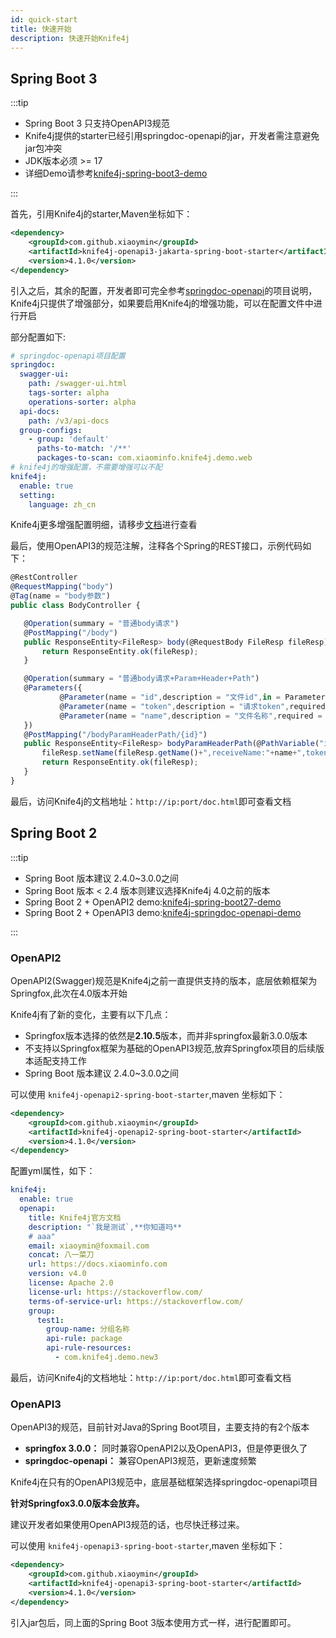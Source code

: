 ```yaml
---
id: quick-start
title: 快速开始
description: 快速开始Knife4j
---
```








## Spring Boot 3

:::tip

- Spring Boot 3 只支持OpenAPI3规范
- Knife4j提供的starter已经引用springdoc-openapi的jar，开发者需注意避免jar包冲突
- JDK版本必须 >= 17
- 详细Demo请参考[knife4j-spring-boot3-demo](https://gitee.com/xiaoym/swagger-bootstrap-ui-demo/tree/master/knife4j-spring-boot3-demo)

:::  


首先，引用Knife4j的starter,Maven坐标如下：

```xml
<dependency>
    <groupId>com.github.xiaoymin</groupId>
    <artifactId>knife4j-openapi3-jakarta-spring-boot-starter</artifactId>
    <version>4.1.0</version>
</dependency>

```

引入之后，其余的配置，开发者即可完全参考[springdoc-openapi](https://springdoc.org/)的项目说明，Knife4j只提供了增强部分，如果要启用Knife4j的增强功能，可以在配置文件中进行开启

部分配置如下:

```yml
# springdoc-openapi项目配置
springdoc:
  swagger-ui:
    path: /swagger-ui.html
    tags-sorter: alpha
    operations-sorter: alpha
  api-docs:
    path: /v3/api-docs
  group-configs:
    - group: 'default'
      paths-to-match: '/**'
      packages-to-scan: com.xiaominfo.knife4j.demo.web
# knife4j的增强配置，不需要增强可以不配
knife4j:
  enable: true
  setting:
    language: zh_cn
```

Knife4j更多增强配置明细，请移步[文档](features/enhance)进行查看

 最后，使用OpenAPI3的规范注解，注释各个Spring的REST接口，示例代码如下：
 ```javascript
@RestController
@RequestMapping("body")
@Tag(name = "body参数")
public class BodyController {

    @Operation(summary = "普通body请求")
    @PostMapping("/body")
    public ResponseEntity<FileResp> body(@RequestBody FileResp fileResp){
        return ResponseEntity.ok(fileResp);
    }

    @Operation(summary = "普通body请求+Param+Header+Path")
    @Parameters({
            @Parameter(name = "id",description = "文件id",in = ParameterIn.PATH),
            @Parameter(name = "token",description = "请求token",required = true,in = ParameterIn.HEADER),
            @Parameter(name = "name",description = "文件名称",required = true,in=ParameterIn.QUERY)
    })
    @PostMapping("/bodyParamHeaderPath/{id}")
    public ResponseEntity<FileResp> bodyParamHeaderPath(@PathVariable("id") String id,@RequestHeader("token") String token, @RequestParam("name")String name,@RequestBody FileResp fileResp){
        fileResp.setName(fileResp.getName()+",receiveName:"+name+",token:"+token+",pathID:"+id);
        return ResponseEntity.ok(fileResp);
    }
}

 ```

最后，访问Knife4j的文档地址：`http://ip:port/doc.html`即可查看文档


## Spring Boot 2

:::tip

- Spring Boot 版本建议 2.4.0~3.0.0之间
- Spring Boot 版本 < 2.4 版本则建议选择Knife4j 4.0之前的版本
- Spring Boot 2 + OpenAPI2 demo:[knife4j-spring-boot27-demo](https://gitee.com/xiaoym/swagger-bootstrap-ui-demo/tree/master/knife4j-spring-boot27-demo)
- Spring Boot 2 + OpenAPI3 demo:[knife4j-springdoc-openapi-demo ](https://gitee.com/xiaoym/swagger-bootstrap-ui-demo/tree/master/knife4j-springdoc-openapi-demo)

:::  

### OpenAPI2

OpenAPI2(Swagger)规范是Knife4j之前一直提供支持的版本，底层依赖框架为Springfox,此次在4.0版本开始

Knife4j有了新的变化，主要有以下几点：

- Springfox版本选择的依然是**2.10.5**版本，而并非springfox最新3.0.0版本
- 不支持以Springfox框架为基础的OpenAPI3规范,放弃Springfox项目的后续版本适配支持工作
- Spring Boot 版本建议 2.4.0~3.0.0之间

可以使用 `knife4j-openapi2-spring-boot-starter`,maven 坐标如下：
```xml
<dependency>
    <groupId>com.github.xiaoymin</groupId>
    <artifactId>knife4j-openapi2-spring-boot-starter</artifactId>
    <version>4.1.0</version>
</dependency>
```

配置yml属性，如下：
```yml
knife4j:
  enable: true
  openapi:
    title: Knife4j官方文档
    description: "`我是测试`,**你知道吗**
    # aaa"
    email: xiaoymin@foxmail.com
    concat: 八一菜刀
    url: https://docs.xiaominfo.com
    version: v4.0
    license: Apache 2.0
    license-url: https://stackoverflow.com/
    terms-of-service-url: https://stackoverflow.com/
    group:
      test1:
        group-name: 分组名称
        api-rule: package
        api-rule-resources:
          - com.knife4j.demo.new3
```

最后，访问Knife4j的文档地址：`http://ip:port/doc.html`即可查看文档


### OpenAPI3 

OpenAPI3的规范，目前针对Java的Spring Boot项目，主要支持的有2个版本
- **springfox 3.0.0：** 同时兼容OpenAPI2以及OpenAPI3，但是停更很久了
- **springdoc-openapi：** 兼容OpenAPI3规范，更新速度频繁

Knife4j在只有的OpenAPI3规范中，底层基础框架选择springdoc-openapi项目

**针对Springfox3.0.0版本会放弃。**

建议开发者如果使用OpenAPI3规范的话，也尽快迁移过来。

可以使用 `knife4j-openapi3-spring-boot-starter`,maven 坐标如下：
```xml
<dependency>
    <groupId>com.github.xiaoymin</groupId>
    <artifactId>knife4j-openapi3-spring-boot-starter</artifactId>
    <version>4.1.0</version>
</dependency>

``` 

引入jar包后，同上面的Spring Boot 3版本使用方式一样，进行配置即可。